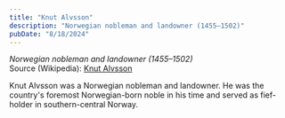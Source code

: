 ```yaml
---
title: "Knut Alvsson"
description: "Norwegian nobleman and landowner (1455–1502)"
pubDate: "8/18/2024"
---
```


*Norwegian nobleman and landowner (1455–1502)*  
Source (Wikipedia): [Knut Alvsson][1]


Knut Alvsson was a Norwegian nobleman and landowner. He was the country's foremost Norwegian-born noble in his time and served as fief-holder in southern-central Norway.

[1]: https://en.wikipedia.org/wiki/Knut_Alvsson

